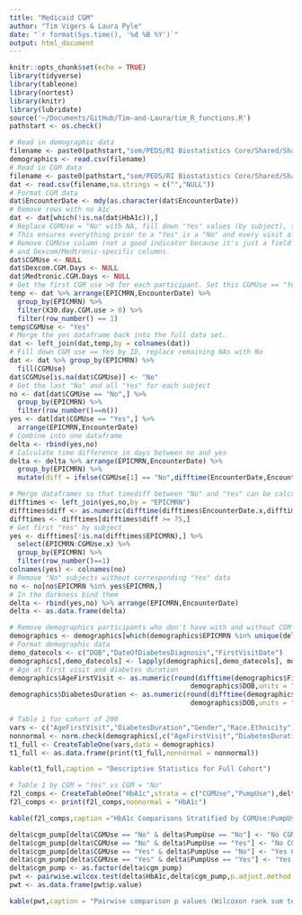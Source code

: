 ```yaml
---
title: "Medicaid CGM"
author: "Tim Vigers & Laura Pyle"
date: "`r format(Sys.time(), '%d %B %Y')`"
output: html_document
---
```


```r
knitr::opts_chunk$set(echo = TRUE)
library(tidyverse)
library(tableone)
library(nortest)
library(knitr)
library(lubridate)
source('~/Documents/GitHub/Tim-and-Laura/tim_R_functions.R')
pathstart <- os.check()
```

```r
# Read in demographic data
filename <- paste0(pathstart,"som/PEDS/RI Biostatistics Core/Shared/Shared Projects/Laura/BDC/Projects/Sonalee Ravi/Medicaid CGM/Data_Cleaned/Demographics.csv")
demographics <- read.csv(filename)
# Read in CGM data
filename <- paste0(pathstart,"som/PEDS/RI Biostatistics Core/Shared/Shared Projects/Laura/BDC/Projects/Sonalee Ravi/Medicaid CGM/Data_Cleaned/30 day CGM data missing studio.csv")
dat <- read.csv(filename,na.strings = c("","NULL"))
# Format CGM data
dat$EncounterDate <- mdy(as.character(dat$EncounterDate))
# Remove rows with no A1c
dat <- dat[which(!is.na(dat$HbA1c)),]
# Replace CGMUse = "No" with NA, fill down "Yes" values (by subject), set NAs back to "No"
# This ensures everything prior to a "Yes" is a "No" and every visit after the first "Yes" is also "Yes"
# Remove CGMUse column (not a good indicator because it's just a field in Epic)
# and Dexcom/Medtronic-specific columns.
dat$CGMUse <- NULL
dat$Dexcom.CGM.Days <- NULL
dat$Medtronic.CGM.Days <- NULL
# Get the first CGM use >0 for each participant. Set this CGMUse == "Yes"
temp <- dat %>% arrange(EPICMRN,EncounterDate) %>% 
  group_by(EPICMRN) %>%
  filter(X30.day.CGM.use > 0) %>%
  filter(row_number() == 1)
temp$CGMUse <- "Yes"
# Merge the yes dataframe back into the full data set. 
dat <- left_join(dat,temp,by = colnames(dat))
# Fill down CGM use == Yes by ID, replace remaining NAs with No
dat <- dat %>% group_by(EPICMRN) %>%
  fill(CGMUse)
dat$CGMUse[is.na(dat$CGMUse)] <- "No"
# Get the last "No" and all "Yes" for each subject
no <- dat[dat$CGMUse == "No",] %>%
  group_by(EPICMRN) %>%
  filter(row_number()==n())
yes <- dat[dat$CGMUse == "Yes",] %>%
  arrange(EPICMRN,EncounterDate)
# Combine into one dataframe
delta <- rbind(yes,no)
# Calculate time difference in days between no and yes
delta <- delta %>% arrange(EPICMRN,EncounterDate) %>%
  group_by(EPICMRN) %>%
  mutate(diff = ifelse(CGMUse[1] == "No",difftime(EncounterDate,EncounterDate[1],units = "days"),NA))

# Merge dataframes so that timediff between "No" and "Yes" can be calculated. Remove all rows with "Yes" < 75 days after "No"
difftimes <- left_join(yes,no,by = "EPICMRN")
difftimes$diff <- as.numeric(difftime(difftimes$EncounterDate.x,difftimes$EncounterDate.y,units = "days"))
difftimes <- difftimes[difftimes$diff >= 75,]
# Get first "Yes" by subject
yes <- difftimes[!is.na(difftimes$EPICMRN),] %>% 
  select(EPICMRN:CGMUse.x) %>%
  group_by(EPICMRN) %>%
  filter(row_number()==1)
colnames(yes) <- colnames(no)
# Remove "No" subjects without corresponding "Yes" data
no <- no[no$EPICMRN %in% yes$EPICMRN,]
# In the darkness bind them
delta <- rbind(yes,no) %>% arrange(EPICMRN,EncounterDate)
delta <- as.data.frame(delta)
```

```r
# Remove demographics participants who don't have with and without CGM data
demographics <- demographics[which(demographics$EPICMRN %in% unique(delta$EPICMRN)),]
# Format demographic data
demo_datecols <- c("DOB","DateOfDiabetesDiagnosis","FirstVisitDate") 
demographics[,demo_datecols] <- lapply(demographics[,demo_datecols], mdy)
# Age at first visit and diabetes duration
demographics$AgeFirstVisit <- as.numeric(round(difftime(demographics$FirstVisitDate,
                                             demographics$DOB,units = "days")/365.25,2))
demographics$DiabetesDuration <- as.numeric(round(difftime(demographics$DateOfDiabetesDiagnosis,
                                             demographics$DOB,units = "days")/365.25,2))
```

```r
# Table 1 for cohort of 200
vars <- c("AgeFirstVisit","DiabetesDuration","Gender","Race.Ethnicity")
nonnormal <- norm.check(demographics[,c("AgeFirstVisit","DiabetesDuration")])
t1_full <- CreateTableOne(vars,data = demographics)
t1_full <- as.data.frame(print(t1_full,nonnormal = nonnormal))
```

```r
kable(t1_full,caption = "Descriptive Statistics for Full Cohort")
```

```r
# Table 1 by CGM = "Yes" vs CGM = "No"
f2l_comps <- CreateTableOne("HbA1c",strata = c("CGMUse","PumpUse"),delta)
f2l_comps <- print(f2l_comps,nonnormal = "HbA1c")
```

```r
kable(f2l_comps,caption ="HbA1c Comparisons Stratified by CGMUse:PumpUse (Kruskal-Wallis Rank Sum Test)")
```

```r
delta$cgm_pump[delta$CGMUse == "No" & delta$PumpUse == "No"] <- "No CGM:No Pump"
delta$cgm_pump[delta$CGMUse == "No" & delta$PumpUse == "Yes"] <- "No CGM:Yes Pump"
delta$cgm_pump[delta$CGMUse == "Yes" & delta$PumpUse == "No"] <- "Yes CGM:No Pump"
delta$cgm_pump[delta$CGMUse == "Yes" & delta$PumpUse == "Yes"] <- "Yes CGM:Yes Pump"
delta$cgm_pump <- as.factor(delta$cgm_pump)
pwt <- pairwise.wilcox.test(delta$HbA1c,delta$cgm_pump,p.adjust.method = "none")
pwt <- as.data.frame(pwt$p.value)
```

```r
kable(pwt,caption = "Pairwise comparison p values (Wilcoxon rank sum test)")
```

